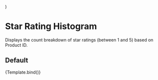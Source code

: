 
  <div style={{ width: '283px' }}>
    <StarRatingHistogram {...args} />
  </div>
)

<Meta
  title='Components/Star Rating Histogram'
  component={StarRatingHistogram}
/>

# Star Rating Histogram

Displays the count breakdown of star ratings (between 1 and 5) based on Product ID.

## Default

<Canvas>
  <Story
    name='Star Rating Histogram'
    args={{
      totalReviews: 29679,
      starDistribution: [26355, 2593, 487, 127, 60]
    }}
  >
    {Template.bind()}
  </Story>
</Canvas>

